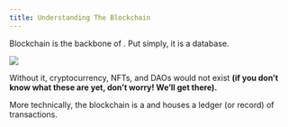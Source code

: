 ```yaml
---
title: Understanding The Blockchain
---
```


Blockchain is the backbone of <Nutshell children="Web3" glossaryEntry="content/glossary/web3.mdx" />. Put simply, it is a database.

![](/assets/database-example.jpg)

Without it, cryptocurrency, NFTs, and DAOs would not exist **(if you don’t know what these are yet, don’t worry! We’ll get there).**

More technically, the blockchain is a <Nutshell children="database" glossaryEntry="content/glossary/CH1-Database.mdx" /> and houses a ledger (or record) of transactions.

